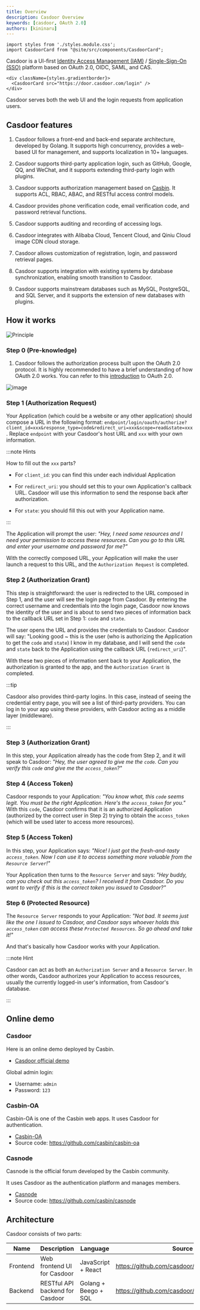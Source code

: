 ```yaml
---
title: Overview
description: Casdoor Overview
keywords: [casdoor, OAuth 2.0]
authors: [kininaru]
---
```


```mdx-code-block
import styles from './styles.module.css';
import CasdoorCard from "@site/src/components/CasdoorCard";
```

Casdoor is a UI-first [Identity Access Management (IAM)](https://en.wikipedia.org/wiki/Identity_management) / [Single-Sign-On (SSO)](https://en.wikipedia.org/wiki/Single_sign-on) platform based on OAuth 2.0, OIDC, SAML, and CAS.

```mdx-code-block
<div className={styles.gradientborder}>
  <CasdoorCard src="https://door.casdoor.com/login" />
</div>
```

Casdoor serves both the web UI and the login requests from application users.

## Casdoor features

1. Casdoor follows a front-end and back-end separate architecture, developed by Golang. It supports high concurrency, provides a web-based UI for management, and supports localization in 10+ languages.

2. Casdoor supports third-party application login, such as GitHub, Google, QQ, and WeChat, and it supports extending third-party login with plugins.

3. Casdoor supports authorization management based on [Casbin](https://casbin.org/). It supports ACL, RBAC, ABAC, and RESTful access control models.

4. Casdoor provides phone verification code, email verification code, and password retrieval functions.

5. Casdoor supports auditing and recording of accessing logs.

6. Casdoor integrates with Alibaba Cloud, Tencent Cloud, and Qiniu Cloud image CDN cloud storage.

7. Casdoor allows customization of registration, login, and password retrieval pages.

8. Casdoor supports integration with existing systems by database synchronization, enabling smooth transition to Casdoor.

9. Casdoor supports mainstream databases such as MySQL, PostgreSQL, and SQL Server, and it supports the extension of new databases with plugins.

## How it works

![Principle](/img/principles.gif)

### Step 0 (Pre-knowledge)

1. Casdoor follows the authorization process built upon the OAuth 2.0 protocol. It is highly recommended to have a brief understanding of how OAuth 2.0 works. You can refer to this [introduction](https://www.digitalocean.com/community/tutorials/an-introduction-to-oauth-2) to OAuth 2.0.

![image](/img/oauth.png)

### Step 1 (Authorization Request)

Your Application (which could be a website or any other application) should compose a URL in the following format: `endpoint/login/oauth/authorize?client_id=xxx&response_type=code&redirect_uri=xxx&scope=read&state=xxx`. Replace `endpoint` with your Casdoor's host URL and `xxx` with your own information.

:::note Hints

How to fill out the `xxx` parts?

+ For `client_id`: you can find this under each individual Application

+ For `redirect_uri`: you should set this to your own Application's callback URL. Casdoor will use this information to send the response back after authorization.

+ For `state`: you should fill this out with your Application name.

:::

The Application will prompt the user: *"Hey, I need some resources and I need your permission to access these resources. Can you go to this URL and enter your username and password for me?"*

With the correctly composed URL, your Application will make the user launch a request to this URL, and the `Authorization Request` is completed.

### Step 2 (Authorization Grant)

This step is straightforward: the user is redirected to the URL composed in Step 1, and the user will see the login page from Casdoor. By entering the correct username and credentials into the login page, Casdoor now knows the identity of the user and is about to send two pieces of information back to the callback URL set in Step 1: `code` and `state`.

The user opens the URL and provides the credentials to Casdoor. Casdoor will say: "Looking good ~ this is the user (who is authorizing the Application to get the `code` and `state`) I know in my database, and I will send the `code` and `state` back to the Application using the callback URL (`redirect_uri`)".

With these two pieces of information sent back to your Application, the authorization is granted to the app, and the `Authorization Grant` is completed.

:::tip

Casdoor also provides third-party logins. In this case, instead of seeing the credential entry page, you will see a list of third-party providers. You can log in to your app using these providers, with Casdoor acting as a middle layer (middleware).

:::

### Step 3 (Authorization Grant)

In this step, your Application already has the code from Step 2, and it will speak to Casdoor: *"Hey, the user agreed to give me the `code`. Can you verify this `code` and give me the `access_token`?"*

### Step 4 (Access Token)

Casdoor responds to your Application: *"You know what, this `code` seems legit. You must be the right Application. Here's the `access_token` for you."* With this `code`, Casdoor confirms that it is an authorized Application (authorized by the correct user in Step 2) trying to obtain the `access_token` (which will be used later to access more resources).

### Step 5 (Access Token)

In this step, your Application says: *"Nice! I just got the fresh-and-tasty `access_token`. Now I can use it to access something more valuable from the `Resource Server`!"*

Your Application then turns to the `Resource Server` and says: *"Hey buddy, can you check out this `access_token`? I received it from Casdoor. Do you want to verify if this is the correct token you issued to Casdoor?"*

### Step 6 (Protected Resource)

The `Resource Server` responds to your Application: *"Not bad. It seems just like the one I issued to Casdoor, and Casdoor says whoever holds this `access_token` can access these `Protected Resources`. So go ahead and take it!"*

And that's basically how Casdoor works with your Application.

:::note Hint

Casdoor can act as both an `Authorization Server` and a `Resource Server`. In other words, Casdoor authorizes your Application to access resources, usually the currently logged-in user's information, from Casdoor's database.

:::

## Online demo

### Casdoor

Here is an online demo deployed by Casbin.

+ [Casdoor official demo](https://door.casdoor.com/)

Global admin login:

+ Username: `admin`
+ Password: `123`

### Casbin-OA

Casbin-OA is one of the Casbin web apps. It uses Casdoor for authentication.

+ [Casbin-OA](https://oa.casbin.com)
+ Source code: <https://github.com/casbin/casbin-oa>

### Casnode

Casnode is the official forum developed by the Casbin community.

It uses Casdoor as the authentication platform and manages members.

+ [Casnode](https://casnode.org)
+ Source code: <https://github.com/casbin/casnode>

## Architecture

Casdoor consists of two parts:

Name | Description | Language | Source code
----|------|----|----
Frontend | Web frontend UI for Casdoor | JavaScript + React | <https://github.com/casdoor/casdoor/tree/master/web>
Backend | RESTful API backend for Casdoor | Golang + Beego + SQL | <https://github.com/casdoor/casdoor>
